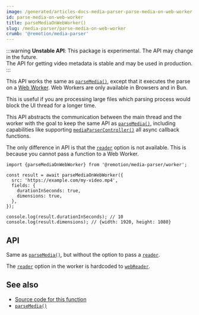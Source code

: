 ```yaml
---
image: /generated/articles-docs-media-parser-parse-media-on-web-worker.png
id: parse-media-on-web-worker
title: parseMediaOnWebWorker()
slug: /media-parser/parse-media-on-web-worker
crumb: '@remotion/media-parser'
---
```


:::warning
**Unstable API**: This package is experimental. The API may change in the future.  
The API for getting video metadata is stable and may be used in production.
:::

This API works the same as [`parseMedia()`](/docs/media-parser/parse-media), except that it executes the parse on a [Web Worker](https://developer.mozilla.org/en-US/docs/Web/API/Web_Workers_API/Using_web_workers). Web Workers are only available in Browsers and in Bun.

This is useful if you are processing large files which parsing process would block the UI thread for a longer time.

This API abstracts the communication between the main thread and the worker with the goal to keep the same API as [`parseMedia()`](/docs/media-parser/parse-media), including capabilities like supporting [`mediaParserController()`](/docs/media-parser/media-parser-controller) all async callback functions.

The only difference in API is that the [`reader`](/docs/media-parser/parse-media#reader) option is not available. This is because you cannot pass a function to a Web Worker.

```tsx twoslash title="Parsing a video on a Web Worker"
import {parseMediaOnWebWorker} from '@remotion/media-parser/worker';

const result = await parseMediaOnWebWorker({
  src: 'https://example.com/my-video.mp4',
  fields: {
    durationInSeconds: true,
    dimensions: true,
  },
});

console.log(result.durationInSeconds); // 10
console.log(result.dimensions); // {width: 1920, height: 1080}
```

## API

Same as [`parseMedia()`](/docs/media-parser/parse-media), but without the option to pass a [`reader`](/docs/media-parser/parse-media#reader).

The [`reader`](/docs/media-parser/parse-media#reader) option in the worker is hardcoded to [`webReader`](/docs/media-parser/web-reader).

## See also

- [Source code for this function](https://github.com/remotion-dev/remotion/blob/main/packages/media-parser/src/worker.module.ts)
- [`parseMedia()`](/docs/media-parser/parse-media)
